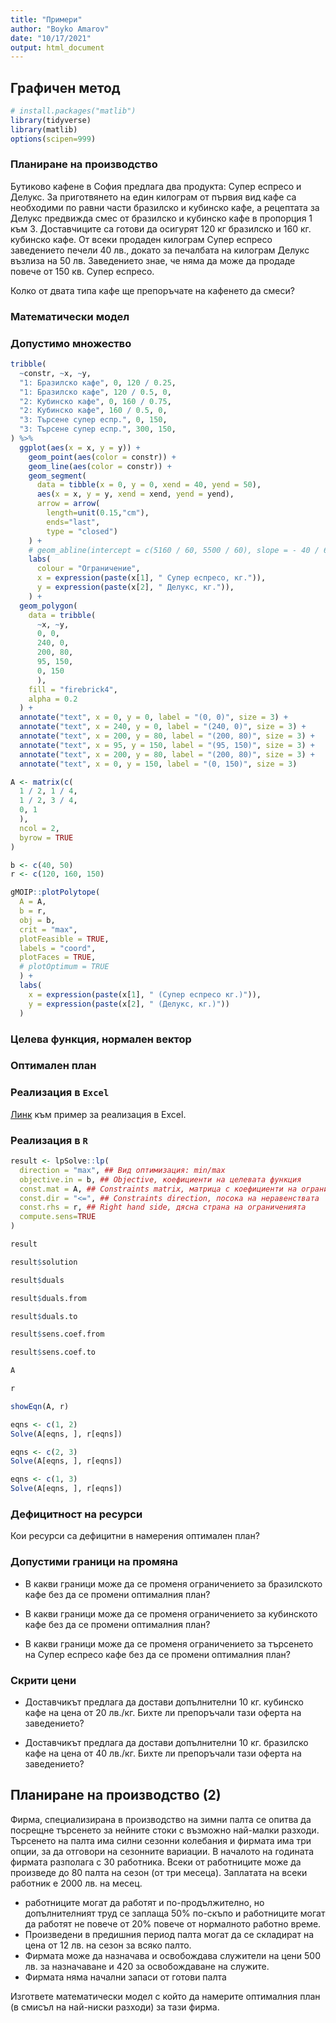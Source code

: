 ```yaml
---
title: "Примери"
author: "Boyko Amarov"
date: "10/17/2021"
output: html_document
---
```


## Графичен метод

```r
# install.packages("matlib")
library(tidyverse)
library(matlib)
options(scipen=999)
```


### Планиране на производство

Бутиково кафене в София предлага два продукта: Супер еспресо и Делукс. За 
приготвянето на един килограм от първия вид кафе са необходими по равни части 
бразилско и кубинско кафе, а рецептата за Делукс предвижда смес от бразилско и 
кубинско кафе в пропорция 1 към 3. Доставчиците са готови да осигурят 120 кг
бразилско и 160 кг. кубинско кафе. От всеки продаден килограм Супер еспресо 
заведението печели 40 лв., докато за печалбата на килограм Делукс възлиза на 
50 лв. Заведението знае, че няма да може да продаде повече от 
150 кв. Супер еспресо.

Колко от двата типа кафе ще препоръчате на кафенето да смеси?

### Математически модел


### Допустимо множество

```r
tribble(
  ~constr, ~x, ~y,
  "1: Бразилско кафе", 0, 120 / 0.25,
  "1: Бразилско кафе", 120 / 0.5, 0,
  "2: Кубинско кафе", 0, 160 / 0.75,
  "2: Кубинско кафе", 160 / 0.5, 0,
  "3: Търсене супер еспр.", 0, 150,
  "3: Търсене супер еспр.", 300, 150,
) %>%
  ggplot(aes(x = x, y = y)) +
    geom_point(aes(color = constr)) +
    geom_line(aes(color = constr)) +
    geom_segment(
      data = tibble(x = 0, y = 0, xend = 40, yend = 50),
      aes(x = x, y = y, xend = xend, yend = yend),
      arrow = arrow(
        length=unit(0.15,"cm"),
        ends="last",
        type = "closed")
    ) +
    # geom_abline(intercept = c(5160 / 60, 5500 / 60), slope = - 40 / 60, linetype = 2) +
    labs(
      colour = "Ограничение",
      x = expression(paste(x[1], " Супер еспресо, кг.")),
      y = expression(paste(x[2], " Делукс, кг.")),
    ) +
  geom_polygon(
    data = tribble(
      ~x, ~y, 
      0, 0, 
      240, 0,
      200, 80,
      95, 150,
      0, 150
      ),
    fill = "firebrick4",
    alpha = 0.2
  ) +
  annotate("text", x = 0, y = 0, label = "(0, 0)", size = 3) +
  annotate("text", x = 240, y = 0, label = "(240, 0)", size = 3) +
  annotate("text", x = 200, y = 80, label = "(200, 80)", size = 3) +
  annotate("text", x = 95, y = 150, label = "(95, 150)", size = 3) +
  annotate("text", x = 200, y = 80, label = "(200, 80)", size = 3) +
  annotate("text", x = 0, y = 150, label = "(0, 150)", size = 3)
```
```r
A <- matrix(c(
  1 / 2, 1 / 4,
  1 / 2, 3 / 4,
  0, 1
  ),
  ncol = 2,
  byrow = TRUE
)

b <- c(40, 50)
r <- c(120, 160, 150)

gMOIP::plotPolytope(
  A = A, 
  b = r, 
  obj = b, 
  crit = "max", 
  plotFeasible = TRUE,
  labels = "coord",
  plotFaces = TRUE,
  # plotOptimum = TRUE
  ) +
  labs(
    x = expression(paste(x[1], " (Супер еспресо кг.)")),
    y = expression(paste(x[2], " (Делукс, кг.)"))
  )
```

### Целева функция, нормален вектор

### Оптимален план

### Реализация в `Excel`

[Линк](https://github.com/feb-uni-sofia/linprog-2021-2022/raw/main/excel/Problem_2_coffee_blending.xlsx) към пример за реализация в Excel.

### Реализация в `R`

```r
result <- lpSolve::lp(
  direction = "max", ## Вид оптимизация: min/max
  objective.in = b, ## Objective, коефициенти на целевата функция
  const.mat = A, ## Constraints matrix, матрица с коефициенти на ограниченията
  const.dir = "<=", ## Constraints direction, посока на неравенствата
  const.rhs = r, ## Right hand side, дясна страна на ограниченията
  compute.sens=TRUE
)
```

```r
result
```


```r
result$solution
```

```r
result$duals
```
```r
result$duals.from
```

```r
result$duals.to
```

```r
result$sens.coef.from
```
```r
result$sens.coef.to
```

```r
A
```
```r
r
```

```r
showEqn(A, r)
```
```r
eqns <- c(1, 2)
Solve(A[eqns, ], r[eqns])
```

```r
eqns <- c(2, 3)
Solve(A[eqns, ], r[eqns])
```

```r
eqns <- c(1, 3)
Solve(A[eqns, ], r[eqns])
```

### Дефицитност на ресурси

Кои ресурси са дефицитни в намерения оптимален план?

### Допустими граници на промяна

- В какви граници може да се променя ограничението за бразилското кафе без
да се промени оптималния план?

- В какви граници може да се променя ограничението за кубинското кафе без
да се промени оптималния план?

- В какви граници може да се променя ограничението за търсенето на Супер еспресо кафе без
да се промени оптималния план?

### Скрити цени

- Доставчикът предлага да достави допълнителни 10 кг. кубинско кафе на цена от
20 лв./кг. Бихте ли препоръчали тази оферта на заведението?

- Доставчикът предлага да достави допълнителни 10 кг. бразилско кафе на цена от
40 лв./кг. Бихте ли препоръчали тази оферта на заведението?

## Планиране на производство (2)

Фирма, специализирана в производство на зимни палта се опитва да посрещне 
търсенето за нейните стоки с възможно най-малки разходи. Търсенето на палта 
има силни сезонни колебания и фирмата има три опции, за да отговори на сезонните
вариации. В началото на годината фирмата разполага с 30 работника. Всеки от 
работниците може да произведе до 80 палта на сезон (от три месеца). 
Заплатата на всеки работник е 2000 лв. на месец.


- работниците могат да работят и по-продължително, но допълнителният труд се
  заплаща 50% по-скъпо и работниците могат да работят не повече от 20% повече
  от нормалното работно време.
- Произведени в предишния период палта могат да се складират на цена от 12 лв.
  на сезон за всяко палто.
- Фирмата може да назначава и освобождава служители на цени 500 лв. за назначаване 
  и 420 за освобождаване на служите.
- Фирмата няма начални запаси от готови палта

Изгответе математически модел с който да намерите оптималния план 
(в смисъл на най-ниски разходи) за тази фирма.





